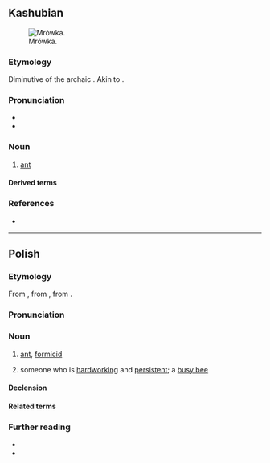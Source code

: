 {{also|mrówką}}
==Kashubian==
[[Image:Lasius.niger.-.lindsey.jpg|thumb|Mrówka.]]

===Etymology===
Diminutive of the archaic {{m|csb|marwa||ant}}. Akin to {{cog|pl|mrówka}}.

===Pronunciation===
* {{IPA|csb|/ˈmrofka/}}
* {{hyph|csb|mrów|ka}}

===Noun===
{{csb-noun|f}}

# [[ant]] {{gl|hymenopteran of the family [[Formicidae]]}}

====Derived terms====
{{col4|csb
|mrówkòjôd}}

===References===
* {{R:csb:SPK|+}}

{{C|csb|Hymenopterans}}

----

==Polish==
{{wp|lang=pl}}

===Etymology===
From {{af|pl|mrowa|-ka}}, from {{der|pl|sla-pro|*morvъ}}, from {{der|pl|ine-pro|*morwi-}}.

===Pronunciation===
{{pl-p|a=pl-mrówka.ogg}}

===Noun===
{{pl-noun|f|aug=mrówa|dim=mróweczka}}

# [[ant]], [[formicid]] {{gl|insect belonging to the family [[Formicidae]]}}
# {{lb|pl|by extension}} someone who is [[hardworking]] and [[persistent]]; a [[busy bee]]

====Declension====
{{pl-decl-noun-f}}

====Related terms====
{{col3|pl|title=adjectives|mrówczy|mrówczany|mrówkowy|mrówkowaty}}
{{col3|pl|title=nouns|mrowie|mrowiec|mrowienie|mrowisko|mrówczan|mrówczę|mrówki|mrówkojad|mrówkożer|mrównik}}
{{col3|pl|title=verb|mrowić}}

===Further reading===
* {{R:pl:WSJP}}
* {{R:pl:PWN}}

{{C|pl|Ants}}